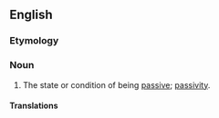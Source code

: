 ==English==

===Etymology===
{{suffix|en|passive|ness}}

===Noun===
{{en-noun|-|+}}

# The state or condition of being [[passive]]; [[passivity]].

====Translations====
{{trans-see|passivity}}